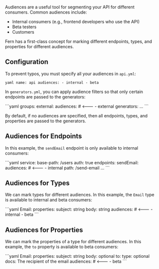 Audiences are a useful tool for segmenting your API for different consumers. Common audiences include:

- Internal consumers (e.g., frontend developers who use the API)
- Beta testers
- Customers

Fern has a first-class concept for marking different endpoints, types, and properties for different audiences.

## Configuration

To prevent typos, you must specify all your audiences in `api.yml`:

<CodeBlock title="api.yml">```yaml name: api audiences: - internal - beta ```</CodeBlock>

In `generators.yml`, you can apply audience filters so that only certain
endpoints are passed to the generators:

<CodeBlock title = "generators.yml">
```yaml
groups:
  external:
    audiences: # <---
      - external
    generators: ...
```
</CodeBlock>

By default, if no audiences are specified, then all endpoints, types, and properties are passed to the generators.

## Audiences for Endpoints

In this example, the `sendEmail` endpoint is only available to internal consumers:

<CodeBlock title="user.yml">
```yaml
service:
  base-path: /users
  auth: true
  endpoints:
    sendEmail:
      audiences: # <---
        - internal
      path: /send-email
      ...
```
</CodeBlock>

## Audiences for Types

We can mark types for different audiences. In this example, the `Email` type is available to internal and beta consumers:

<CodeBlock title = "user.yml">
```yaml 
Email: 
  properties:
    subject: string
    body: string
  audiences: # <---
    - internal
    - beta
```
</CodeBlock>

## Audiences for Properties

We can mark the properties of a type for different audiences. In this example, the `to` property is available to beta consumers:

<CodeBlock title = "user.yml">
```yaml
Email: 
  properties:
    subject: string
    body: optional<string>
    to: 
      type: optional<string>
      docs: The recipient of the email
      audiences: # <---
        - beta
```
</CodeBlock>
